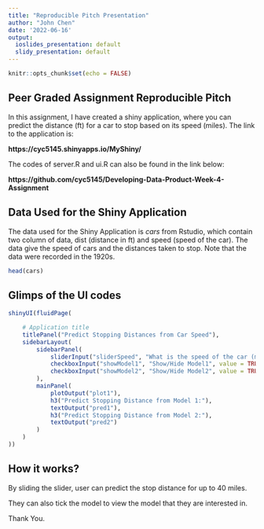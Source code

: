 ```yaml
---
title: "Reproducible Pitch Presentation"
author: "John Chen"
date: '2022-06-16'
output:
  ioslides_presentation: default
  slidy_presentation: default
---
```


```r
knitr::opts_chunk$set(echo = FALSE)
```

## Peer Graded Assignment Reproducible Pitch

In this assignment, I have created a shiny application, where you can predict the distance (ft) for a car to stop based on its speed (miles). The link to the application is:

**https://cyc5145.shinyapps.io/MyShiny/**

The codes of server.R and ui.R can also be found in the link below:

**https://github.com/cyc5145/Developing-Data-Product-Week-4-Assignment**


## Data Used for the Shiny Application

The data used for the Shiny Application is *cars* from Rstudio, which contain two column of data, dist (distance in ft) and speed (speed of the car). The data give the speed of cars and the distances taken to stop. Note that the data were recorded in the 1920s.

```r
head(cars)
```


## Glimps of the UI codes

```r
shinyUI(fluidPage(

    # Application title
    titlePanel("Predict Stopping Distances from Car Speed"),
    sidebarLayout(
        sidebarPanel(
            sliderInput("sliderSpeed", "What is the speed of the car (mph)?", 4, 40, value = 10),
            checkboxInput("showModel1", "Show/Hide Model1", value = TRUE),
            checkboxInput("showModel2", "Show/Hide Model2", value = TRUE)
        ),
        mainPanel(
            plotOutput("plot1"),
            h3("Predict Stopping Distance from Model 1:"),
            textOutput("pred1"),
            h3("Predict Stopping Distance from Model 2:"),
            textOutput("pred2")
        )
    )
))


```

## How it works?

By sliding the slider, user can predict the stop distance for up to 40 miles.

They can also tick the model to view the model that they are interested in. 

Thank You. 